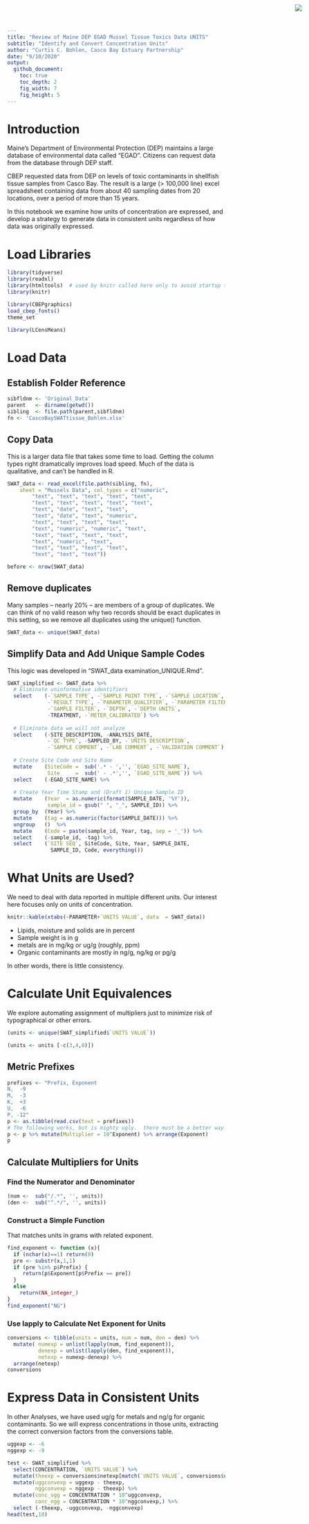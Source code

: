 ```yaml
---
title: "Review of Maine DEP EGAD Mussel Tissue Toxics Data UNITS"
subtitle: "Identify and Convert Concentration Units"
author: "Curtis C. Bohlen, Casco Bay Estuary Partnership"
date: "9/10/2020"
output:
  github_document:
    toc: true
    toc_depth: 2
    fig_width: 7
    fig_height: 5
---
```


<img
  src="https://www.cascobayestuary.org/wp-content/uploads/2014/04/logo_sm.jpg"
  style="position:absolute;top:10px;right:50px;" />

# Introduction
Maine's Department of Environmental Protection (DEP) maintains a large database
of environmental data called "EGAD".  Citizens can request data from the
database through DEP staff.

CBEP requested data from DEP on levels of toxic contaminants in shellfish
tissue samples from Casco Bay. The result is a large (> 100,000 line) excel
spreadsheet containing data from about 40 sampling dates from 20 locations, over
a period of more than 15 years.

In this notebook we examine how units of concentration are expressed, and
develop a strategy to generate data in consistent units regardless of how data
was originally expressed.


# Load Libraries
```r
library(tidyverse)
library(readxl)
library(htmltools)  # used by knitr called here only to avoid startup text later in document
library(knitr)

library(CBEPgraphics)
load_cbep_fonts()
theme_set

library(LCensMeans)
```
# Load Data
## Establish Folder Reference
```r
sibfldnm <- 'Original_Data'
parent   <- dirname(getwd())
sibling  <- file.path(parent,sibfldnm)
fn <- 'CascoBaySWATtissue_Bohlen.xlsx'
```

## Copy Data
This is a larger data file that takes some time to load.  Getting the column
types right dramatically improves load speed. Much of the data is qualitative,
and can't be handled in R.
```r
SWAT_data <- read_excel(file.path(sibling, fn), 
    sheet = "Mussels Data", col_types = c("numeric", 
        "text", "text", "text", "text", "text", 
        "text", "text", "text", "text", "text", 
        "text", "date", "text", "text", 
        "text", "date", "text", "numeric", 
        "text", "text", "text", "text", 
        "text", "numeric", "numeric", "text", 
        "text", "text", "text", "text", 
        "text", "numeric", "text", 
        "text", "text", "text", "text", 
        "text", "text", "text"))

before <- nrow(SWAT_data)
```

## Remove duplicates
Many samples -- nearly 20% -- are members of a group of duplicates.  We can
think of no valid reason why two records should be exact duplicates in this
setting, so we remove all duplicates using the unique() function.

```r
SWAT_data <- unique(SWAT_data)
```

## Simplify Data and Add Unique Sample Codes
This logic was developed in "SWAT_data examination_UNIQUE.Rmd".
```r
SWAT_simplified <- SWAT_data %>%
  # Eliminate uninformative identifiers
  select    (-`SAMPLE TYPE`, -`SAMPLE POINT TYPE`, -`SAMPLE LOCATION`,
             -`RESULT TYPE`, -`PARAMETER_QUALIFIER`, -`PARAMETER FILTERED`,
             -`SAMPLE FILTER`, -`DEPTH`, -`DEPTH UNITS`,
             -TREATMENT, -`METER_CALIBRATED`) %>%
  
  # Eliminate data we will not analyze
  select    (-SITE_DESCRIPTION, -ANALYSIS_DATE,
             -`QC TYPE`, -SAMPLED_BY, -`UNITS DESCRIPTION`,
             -`SAMPLE COMMENT`, -`LAB COMMENT`, -`VALIDATION COMMENT`) %>%
  
  # Create Site Code and Site Name
  mutate    (SiteCode =  sub('.* - ','', `EGAD_SITE_NAME`), 
             Site     =  sub(' - .*','', `EGAD_SITE_NAME`)) %>%
  select    (-EGAD_SITE_NAME) %>%
  
  # Create Year Time Stamp and (Draft 1) Unique Sample ID
  mutate    (Year  = as.numeric(format(SAMPLE_DATE, '%Y')),
             sample_id = gsub(" ", "_", SAMPLE_ID)) %>%
  group_by  (Year) %>%
  mutate    (tag = as.numeric(factor(SAMPLE_DATE))) %>%
  ungroup   ()  %>%
  mutate    (Code = paste(sample_id, Year, tag, sep = '_')) %>%
  select    (-sample_id, -tag) %>%
  select    (`SITE SEQ`, SiteCode, Site, Year, SAMPLE_DATE,
              SAMPLE_ID, Code, everything())
```

# What Units are Used?
We need to deal with data reported in multiple different units. Our interest
here focuses only on units of concentration.

```r
knitr::kable(xtabs(~PARAMETER+`UNITS VALUE`, data  = SWAT_data))
```

*  Lipids, moisture and solids are in percent  
*  Sample weight is in g  
*  metals are in mg/kg or ug/g (roughly, ppm)  
*  Organic contaminants are mostly in ng/g, ng/kg or pg/g 

In other words, there is little consistency.


# Calculate Unit Equivalences
We explore automating assignment of multipliers just to minimize risk of
typographical or other errors.

```r
(units <- unique(SWAT_simplified$`UNITS VALUE`))
```
```r
(units <- units [-c(3,4,8)])
```
## Metric Prefixes
```r
prefixes <- "Prefix, Exponent
N,  -9
M,  -3
K,  +3
U,  -6
P, -12"
p <- as.tibble(read.csv(text = prefixes))
# The following works, but is mighty ugly.  there must be a better way....
p <- p %>% mutate(Multiplier = 10^Exponent) %>% arrange(Exponent)
p
```

## Calculate Multipliers for Units
### Find the Numerator and Denominator
```r
(num <-  sub("/.*", '', units))
(den <-  sub("^.*/", '', units))
```
### Construct a Simple Function
That matches units in grams with related exponent.
```r
find_exponent <- function (x){
  if (nchar(x)==1) return(0)
  pre <- substr(x,1,1)
  if (pre %in% p$Prefix) {
     return(p$Exponent[p$Prefix == pre])
  }
  else
    return(NA_integer_)
}
find_exponent("NG")
```
### Use lapply to Calculate Net Exponent for Units 
```r
conversions <- tibble(units = units, num = num, den = den) %>%
  mutate( numexp = unlist(lapply(num, find_exponent)),
          denexp = unlist(lapply(den, find_exponent)),
          netexp = numexp-denexp) %>%
  arrange(netexp)
conversions
```


# Express Data in Consistent Units
In other Analyses, we have used ug/g for metals and ng/g for organic
contaminants.  So we will express concentrations in those units,
extracting the correct conversion factors from the conversions table.

```r
uggexp <- -6
nggexp <- -9

test <- SWAT_simplified %>% 
  select(CONCENTRATION, `UNITS VALUE`) %>%
  mutate(theexp = conversions$netexp[match(`UNITS VALUE`, conversions$units)]) %>%
  mutate(uggconvexp = uggexp - theexp,
         nggconvexp = nggexp - theexp) %>%
  mutate(conc_ugg = CONCENTRATION * 10^uggconvexp,
         conc_ngg = CONCENTRATION * 10^nggconvexp,) %>%
  select (-theexp, -uggconvexp, -nggconvexp)
head(test,10)
```



